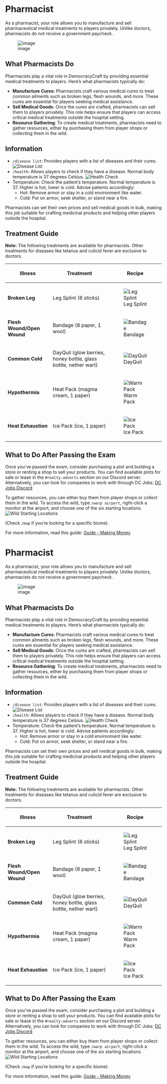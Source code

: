 <span id="pharmacist"></span>
= Pharmacist =

As a pharmacist, your role allows you to manufacture and sell pharmaceutical medical treatments to players privately. Unlike doctors, pharmacists do not receive a government paycheck.

<div class="figure">

[[File:https://i.imgur.com/8guW7QV.png|image]]

</div>
<span id="what-pharmacists-do"></span>
== What Pharmacists Do ==

Pharmacists play a vital role in DemocracyCraft by providing essential medical treatments to players. Here’s what pharmacists typically do:

* '''Manufacture Cures''': Pharmacists craft various medical cures to treat common ailments such as broken legs, flesh wounds, and more. These cures are essential for players seeking medical assistance.
* '''Sell Medical Goods''': Once the cures are crafted, pharmacists can sell them to players privately. This role helps ensure that players can access critical medical treatments outside the hospital setting.
* '''Resource Gathering''': To create medical treatments, pharmacists need to gather resources, either by purchasing them from player shops or collecting them in the wild.

<span id="information"></span>
== Information ==

* <code>/disease list</code>: Provides players with a list of diseases and their cures. [[File:https://i.imgur.com/qPJINqa.png|Disease List]]
* <code>/health</code>: Allows players to check if they have a disease. Normal body temperature is 37 degrees Celsius. [[File:https://i.imgur.com/nb2bkVO.png|Health Check]]
* Temperature: Check the patient’s temperature. Normal temperature is 37. Higher is hot, lower is cold. Advise patients accordingly:
** Hot: Remove armor or stay in a cold environment like water.
** Cold: Put on armor, seek shelter, or stand near a fire.

Pharmacists can set their own prices and sell medical goods in bulk, making this job suitable for crafting medicinal products and helping other players outside the hospital.

<span id="treatment-guide"></span>
== Treatment Guide ==

'''Note:''' The following treatments are available for pharmacists. Other treatments for diseases like tetanus and culicid fever are exclusive to doctors.

{| class="wikitable"
|-
! Illness
! Treatment
! Recipe
|-
| '''Broken Leg'''
| Leg Splint (6 sticks)
| [[File:https://i.imgur.com/4dAmxDy.png|Leg Splint]]
|-
| '''Flesh Wound/Open Wound'''
| Bandage (8 paper, 1 wool)
| [[File:https://i.imgur.com/AnooKCM.png|Bandage]]
|-
| '''Common Cold'''
| DayQuil (glow berries, honey bottle, glass bottle, nether wart)
| [[File:https://i.imgur.com/eHv2u7z.png|DayQuil]]
|-
| '''Hypothermia'''
| Heat Pack (magma cream, 1 paper)
| [[File:https://i.imgur.com/cZKkBbo.png|Warm Pack]]
|-
| '''Heat Exhaustion'''
| Ice Pack (ice, 1 paper)
| [[File:https://i.imgur.com/oxjYPpt.png|Ice Pack]]
|}

<span id="what-to-do-after-passing-the-exam"></span>
== What to Do After Passing the Exam ==

Once you’ve passed the exam, consider purchasing a plot and building a store or renting a shop to sell your products. You can find available plots for sale or lease in the <code>#realty-adverts</code> section on our Discord server. Alternatively, you can look for companies to work with through DC Jobs: [https://discord.gg/Q8rNjddjjh DC Jobs Discord]

To gather resources, you can either buy them from player shops or collect them in the wild. To access the wild, type <code>/warp airport</code>, right-click a monitor at the airport, and choose one of the six starting locations. [[File:https://i.imgur.com/HGY905O.png|Wild Starting Locations]]

(Check <code>/map</code> if you’re looking for a specific biome).

For more information, read this guide: [https://wiki.democracycraft.net/government/money/ Guide - Making Money]

<span id="pharmacist-1"></span>
= Pharmacist =

As a pharmacist, your role allows you to manufacture and sell pharmaceutical medical treatments to players privately. Unlike doctors, pharmacists do not receive a government paycheck.

<div class="figure">

[[File:https://i.imgur.com/8guW7QV.png|image]]

</div>
<span id="what-pharmacists-do-1"></span>
== What Pharmacists Do ==

Pharmacists play a vital role in DemocracyCraft by providing essential medical treatments to players. Here’s what pharmacists typically do:

* '''Manufacture Cures''': Pharmacists craft various medical cures to treat common ailments such as broken legs, flesh wounds, and more. These cures are essential for players seeking medical assistance.
* '''Sell Medical Goods''': Once the cures are crafted, pharmacists can sell them to players privately. This role helps ensure that players can access critical medical treatments outside the hospital setting.
* '''Resource Gathering''': To create medical treatments, pharmacists need to gather resources, either by purchasing them from player shops or collecting them in the wild.

<span id="information-1"></span>
== Information ==

* <code>/disease list</code>: Provides players with a list of diseases and their cures. [[File:https://i.imgur.com/qPJINqa.png|Disease List]]
* <code>/health</code>: Allows players to check if they have a disease. Normal body temperature is 37 degrees Celsius. [[File:https://i.imgur.com/nb2bkVO.png|Health Check]]
* Temperature: Check the patient’s temperature. Normal temperature is 37. Higher is hot, lower is cold. Advise patients accordingly:
** Hot: Remove armor or stay in a cold environment like water.
** Cold: Put on armor, seek shelter, or stand near a fire.

Pharmacists can set their own prices and sell medical goods in bulk, making this job suitable for crafting medicinal products and helping other players outside the hospital.

<span id="treatment-guide-1"></span>
== Treatment Guide ==

'''Note:''' The following treatments are available for pharmacists. Other treatments for diseases like tetanus and culicid fever are exclusive to doctors.

{| class="wikitable"
|-
! Illness
! Treatment
! Recipe
|-
| '''Broken Leg'''
| Leg Splint (6 sticks)
| [[File:https://i.imgur.com/4dAmxDy.png|Leg Splint]]
|-
| '''Flesh Wound/Open Wound'''
| Bandage (8 paper, 1 wool)
| [[File:https://i.imgur.com/AnooKCM.png|Bandage]]
|-
| '''Common Cold'''
| DayQuil (glow berries, honey bottle, glass bottle, nether wart)
| [[File:https://i.imgur.com/eHv2u7z.png|DayQuil]]
|-
| '''Hypothermia'''
| Heat Pack (magma cream, 1 paper)
| [[File:https://i.imgur.com/cZKkBbo.png|Warm Pack]]
|-
| '''Heat Exhaustion'''
| Ice Pack (ice, 1 paper)
| [[File:https://i.imgur.com/oxjYPpt.png|Ice Pack]]
|}

<span id="what-to-do-after-passing-the-exam-1"></span>
== What to Do After Passing the Exam ==

Once you’ve passed the exam, consider purchasing a plot and building a store or renting a shop to sell your products. You can find available plots for sale or lease in the <code>#realty-adverts</code> section on our Discord server. Alternatively, you can look for companies to work with through DC Jobs: [https://discord.gg/Q8rNjddjjh DC Jobs Discord]

To gather resources, you can either buy them from player shops or collect them in the wild. To access the wild, type <code>/warp airport</code>, right-click a monitor at the airport, and choose one of the six starting locations. [[File:https://i.imgur.com/HGY905O.png|Wild Starting Locations]]

(Check <code>/map</code> if you’re looking for a specific biome).

For more information, read this guide: [https://wiki.democracycraft.net/government/money/ Guide - Making Money]
